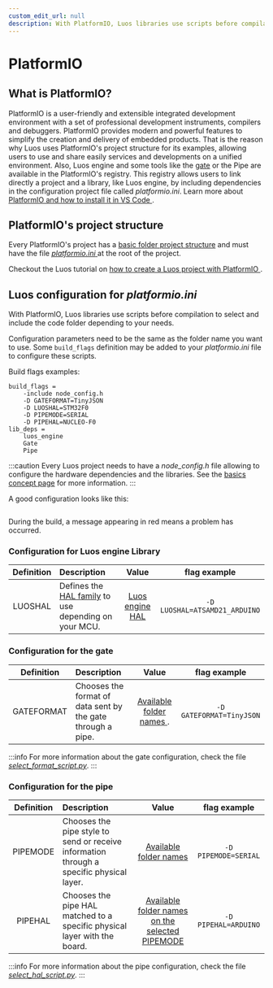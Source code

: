 ```yaml
---
custom_edit_url: null
description: With PlatformIO, Luos libraries use scripts before compilation to select and include the code folder depending to your needs.
---
```



# PlatformIO

## What is PlatformIO?

PlatformIO is a user-friendly and extensible integrated development environment with a set of professional development instruments, compilers and debuggers. PlatformIO provides modern and powerful features to simplify the creation and delivery of embedded products.
That is the reason why Luos uses PlatformIO's project structure for its examples, allowing users to use and share easily services and developments on a unified environment. Also, Luos engine and some tools like the [gate](./gate) or the Pipe are available in the PlatformIO's registry. This registry allows users to link directly a project and a library, like Luos engine, by including dependencies in the configuration project file called _platformio.ini_.
Learn more about <a href="https://platformio.org" target="_blank">PlatformIO and how to install it in VS Code <IconExternalLink width="10" /></a>.

## PlatformIO's project structure

Every PlatformIO's project has a <a href="https://docs.platformio.org/en/latest/projectconf/section_platformio.html#directory-options" target="_blank">basic folder project structure<IconExternalLink width="10"/></a> and must have the file <a href="https://docs.platformio.org/en/latest/projectconf/section_platformio.html#generic-options" target="_blank">_platformio.ini_ <IconExternalLink width="10" /></a> at the root of the project.

Checkout the Luos tutorial on <a href="https://www.luos.io/tutorials/pio" target="_blank">how to create a Luos project with PlatformIO <IconExternalLink width="10" /></a>.

## Luos configuration for _platformio.ini_

With PlatformIO, Luos libraries use scripts before compilation to select and include the code folder depending to your needs.

Configuration parameters need to be the same as the folder name you want to use.
Some `build_flags` definition may be added to your _platformio.ini_ file to configure these scripts.

Build flags examples:

```AsciiDoc
build_flags =
    -include node_config.h
    -D GATEFORMAT=TinyJSON
    -D LUOSHAL=STM32F0
    -D PIPEMODE=SERIAL
    -D PIPEHAL=NUCLEO-F0
lib_deps =
    luos_engine
    Gate
    Pipe
```

:::caution
Every Luos project needs to have a _node_config.h_ file allowing to configure the hardware dependencies and the libraries. See the [basics concept page](../luos-technology/basics/organization.mdx) for more information.
:::

A good configuration looks like this:

<div align="center">
  <Image
    sources={{ light: '/assets/images/telemetry-2.png', dark: '/assets/images/telemetry-2.png' }}
  />
</div>

During the build, a message appearing in red means a problem has occurred.

### Configuration for Luos engine Library

| Definition  | Description                                                                                                                                                                                           |                                                                               Value                                                                               |             flag example              |
| :---------: | :---------------------------------------------------------------------------------------------------------------------------------------------------------------------------------------------------- | :---------------------------------------------------------------------------------------------------------------------------------------------------------------: | :-----------------------------------: |
|   LUOSHAL   | Defines the <a href="https://github.com/Luos-io/luos_engine/tree/main/engine/HAL" target="_blank" rel="external nofollow">HAL family<IconExternalLink width="10" /></a> to use depending on your MCU. | <a href="https://github.com/Luos-io/luos_engine/tree/main/engine/HAL" target="_blank" rel="external nofollow"> Luos engine HAL<IconExternalLink width="10" /></a> |     `-D LUOSHAL=ATSAMD21_ARDUINO`     |

### Configuration for the gate

| Definition | Description                                                 |                                                                                       Value                                                                                       |       flag example       |
| :--------: | :---------------------------------------------------------- | :-------------------------------------------------------------------------------------------------------------------------------------------------------------------------------: | :----------------------: |
| GATEFORMAT | Chooses the format of data sent by the gate through a pipe. | <a href="https://github.com/Luos-io/luos_engine/tree/main/tool_services/gate" target="_blank" rel="external nofollow">Available folder names <IconExternalLink width="10" /></a>. | `-D GATEFORMAT=TinyJSON` |

:::info
For more information about the gate configuration, check the file <a href="https://github.com/Luos-io/luos_engine/blob/main/tool_services/gate/select_format_script.py" target="_blank" rel="external nofollow">_select_format_script.py_<IconExternalLink width="10" /></a>.
:::

### Configuration for the pipe

| Definition | Description                                                                              |                                                                                                      Value                                                                                                      |     flag example     |
| :--------: | :--------------------------------------------------------------------------------------- | :-------------------------------------------------------------------------------------------------------------------------------------------------------------------------------------------------------------: | :------------------: |
|  PIPEMODE  | Chooses the pipe style to send or receive information through a specific physical layer. |                 <a href="https://github.com/Luos-io/luos_engine/tree/main/tool_services/pipe" target="_blank" rel="external nofollow">Available folder names<IconExternalLink width="10" /></a>                 | `-D PIPEMODE=SERIAL` |
|  PIPEHAL   | Chooses the pipe HAL matched to a specific physical layer with the board.                | <a href="https://github.com/Luos-io/luos_engine/tree/main/tool_services/pipe/SERIAL" target="_blank" rel="external nofollow">Available folder names on the selected PIPEMODE<IconExternalLink width="10" /></a> | `-D PIPEHAL=ARDUINO` |

:::info
For more information about the pipe configuration, check the file <a href="https://github.com/Luos-io/luos_engine/blob/main/tool_services/pipe/select_hal_script.py" target="_blank" rel="external nofollow">_select_hal_script.py_<IconExternalLink width="10" /></a>.
:::
